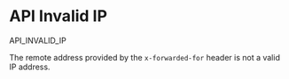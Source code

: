 # API Invalid IP

<Summary>API_INVALID_IP</Summary>

The remote address provided by the `x-forwarded-for` header is not a valid IP address.
